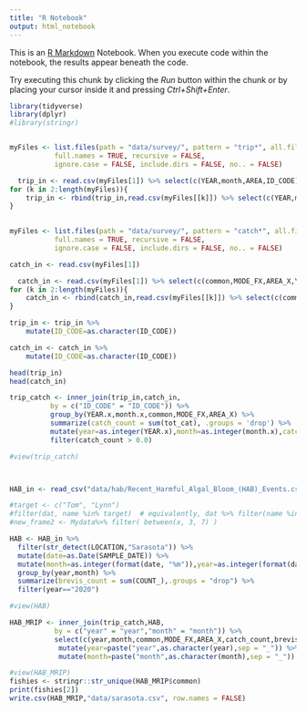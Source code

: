 ```yaml
---
title: "R Notebook"
output: html_notebook
---
```


This is an [R Markdown](http://rmarkdown.rstudio.com) Notebook. When you execute code within the notebook, the results appear beneath the code. 

Try executing this chunk by clicking the *Run* button within the chunk or by placing your cursor inside it and pressing *Ctrl+Shift+Enter*. 

```r
library(tidyverse)
library(dplyr)
#library(stringr)


myFiles <- list.files(path = "data/survey/", pattern = "trip*", all.files = FALSE,
           full.names = TRUE, recursive = FALSE,
           ignore.case = FALSE, include.dirs = FALSE, no.. = FALSE)

  trip_in <- read.csv(myFiles[1]) %>% select(c(YEAR,month,AREA,ID_CODE)) %>% filter(AREA=="J")
for (k in 2:length(myFiles)){
    trip_in <- rbind(trip_in,read.csv(myFiles[[k]]) %>% select(c(YEAR,month,AREA,ID_CODE)) %>% filter(AREA=="J"))
}
  

```


```r
myFiles <- list.files(path = "data/survey/", pattern = "catch*", all.files = FALSE,
           full.names = TRUE, recursive = FALSE,
           ignore.case = FALSE, include.dirs = FALSE, no.. = FALSE)

catch_in <- read.csv(myFiles[1])

  catch_in <- read.csv(myFiles[1]) %>% select(c(common,MODE_FX,AREA_X,YEAR,month,ID_CODE,tot_cat))
for (k in 2:length(myFiles)){
    catch_in <- rbind(catch_in,read.csv(myFiles[[k]]) %>% select(c(common,MODE_FX,AREA_X,YEAR,month,ID_CODE,tot_cat)))
}


```


```r
trip_in <- trip_in %>%
    mutate(ID_CODE=as.character(ID_CODE))

catch_in <- catch_in %>%
    mutate(ID_CODE=as.character(ID_CODE))

head(trip_in)
head(catch_in)

trip_catch <- inner_join(trip_in,catch_in,
          by = c("ID_CODE" = "ID_CODE")) %>%
          group_by(YEAR.x,month.x,common,MODE_FX,AREA_X) %>%
          summarize(catch_count = sum(tot_cat), .groups = 'drop') %>%
          mutate(year=as.integer(YEAR.x),month=as.integer(month.x),catch_count=round(catch_count, digits = 0)) %>%
          filter(catch_count > 0.0)

#view(trip_catch)




```

```r
HAB_in <- read_csv("data/hab/Recent_Harmful_Algal_Bloom_(HAB)_Events.csv")

#target <- c("Tom", "Lynn")
#filter(dat, name %in% target)  # equivalently, dat %>% filter(name %in% target)
#new_frame2 <- Mydata%>% filter( between(x, 3, 7) )

HAB <- HAB_in %>%
  filter(str_detect(LOCATION,"Sarasota")) %>%
  mutate(date=as.Date(SAMPLE_DATE)) %>%
  mutate(month=as.integer(format(date, "%m")),year=as.integer(format(date,"%Y"))) %>%
  group_by(year,month) %>%
  summarize(brevis_count = sum(COUNT_),.groups = "drop") %>%
  filter(year=="2020")

#view(HAB)


```

```r

HAB_MRIP <- inner_join(trip_catch,HAB,
           by = c("year" = "year","month" = "month")) %>%
           select(c(year,month,common,MODE_FX,AREA_X,catch_count,brevis_count)) %>%
            mutate(year=paste("year",as.character(year),sep = "_")) %>%
            mutate(month=paste("month",as.character(month),sep = "_"))

#view(HAB_MRIP)
fishies <- stringr::str_unique(HAB_MRIP$common)
print(fishies[2])
write.csv(HAB_MRIP,"data/sarasota.csv", row.names = FALSE)

```

